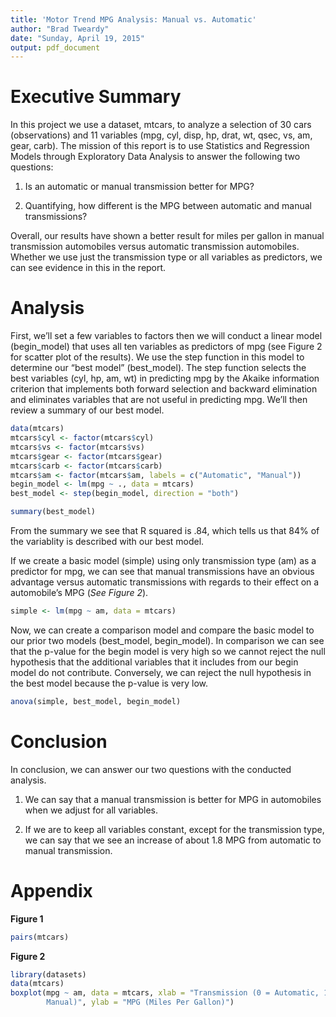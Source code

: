 ```yaml
---
title: 'Motor Trend MPG Analysis: Manual vs. Automatic'
author: "Brad Tweardy"
date: "Sunday, April 19, 2015"
output: pdf_document
---
```

Executive Summary
================================================================================
In this project we use a dataset, mtcars, to analyze a selection of 30 cars (observations) and 11 variables (mpg, cyl, disp, hp, drat, wt, qsec, vs, am, gear, carb). The mission of this report is to use Statistics and Regression Models through Exploratory Data Analysis to answer the following two questions:

1. Is an automatic or manual transmission better for MPG?

2. Quantifying, how different is the MPG between automatic and manual transmissions?

Overall, our results have shown a better result for miles per gallon in manual transmission automobiles versus automatic transmission automobiles. Whether we use just the transmission type or all variables as predictors, we can see evidence in this in the report.

Analysis
================================================================================
First, we'll set a few variables to factors then we will conduct a linear model (begin_model) that uses all ten variables as predictors of mpg (see Figure 2 for scatter plot of the results). We use the step function in this model to determine our "best model" (best_model). The step function selects the best variables (cyl, hp, am, wt) in predicting mpg by the Akaike information criterion that implements both forward selection and backward elimination and eliminates variables that are not useful in predicting mpg. We'll then review a summary of our best model.

```r
data(mtcars)
mtcars$cyl <- factor(mtcars$cyl)
mtcars$vs <- factor(mtcars$vs)
mtcars$gear <- factor(mtcars$gear)
mtcars$carb <- factor(mtcars$carb)
mtcars$am <- factor(mtcars$am, labels = c("Automatic", "Manual"))
begin_model <- lm(mpg ~ ., data = mtcars)
best_model <- step(begin_model, direction = "both")
```
```r
summary(best_model)
```

From the summary we see that R squared is .84, which tells us that 84% of the variablity is described with our best model.

If we create a basic model (simple) using only transmission type (am) as a predictor for mpg, we can see that manual transmissions have an obvious advantage versus automatic transmissions with regards to their effect on a automobile's MPG (*See Figure 2*).

```r
simple <- lm(mpg ~ am, data = mtcars)
```

Now, we can create a comparison model and compare the basic model to our prior two models (best_model, begin_model). In comparison we can see that the p-value for the begin model is very high so we cannot reject the null hypothesis that the additional variables that it includes from our begin model do not contribute. Conversely, we can reject the null hypothesis in the best model because the p-value is very low.

```r
anova(simple, best_model, begin_model)
```

Conclusion
================================================================================
In conclusion, we can answer our two questions with the conducted analysis.

1. We can say that a manual transmission is better for MPG in automobiles when we adjust for all variables.

2. If we are to keep all variables constant, except for the transmission type, we can say that we see an increase of about 1.8 MPG from automatic to manual transmission.

Appendix
================================================================================
**Figure 1**
```r
pairs(mtcars)
```

**Figure 2**
```r
library(datasets)
data(mtcars)
boxplot(mpg ~ am, data = mtcars, xlab = "Transmission (0 = Automatic, 1 = 
        Manual)", ylab = "MPG (Miles Per Gallon)")
```